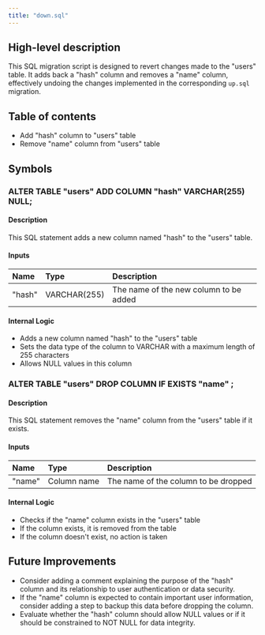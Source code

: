 ```yaml
---
title: "down.sql"
---
```


## High-level description
This SQL migration script is designed to revert changes made to the "users" table. It adds back a "hash" column and removes a "name" column, effectively undoing the changes implemented in the corresponding `up.sql` migration.

## Table of contents
- Add "hash" column to "users" table
- Remove "name" column from "users" table

## Symbols

### ALTER TABLE "users" ADD COLUMN "hash" VARCHAR(255) NULL;
#### Description
This SQL statement adds a new column named "hash" to the "users" table.

#### Inputs
| Name | Type | Description |
|:-----|:-----|:------------|
| "hash" | VARCHAR(255) | The name of the new column to be added |

#### Internal Logic
- Adds a new column named "hash" to the "users" table
- Sets the data type of the column to VARCHAR with a maximum length of 255 characters
- Allows NULL values in this column

### ALTER TABLE "users" DROP COLUMN IF EXISTS "name" ;
#### Description
This SQL statement removes the "name" column from the "users" table if it exists.

#### Inputs
| Name | Type | Description |
|:-----|:-----|:------------|
| "name" | Column name | The name of the column to be dropped |

#### Internal Logic
- Checks if the "name" column exists in the "users" table
- If the column exists, it is removed from the table
- If the column doesn't exist, no action is taken

## Future Improvements
- Consider adding a comment explaining the purpose of the "hash" column and its relationship to user authentication or data security.
- If the "name" column is expected to contain important user information, consider adding a step to backup this data before dropping the column.
- Evaluate whether the "hash" column should allow NULL values or if it should be constrained to NOT NULL for data integrity.